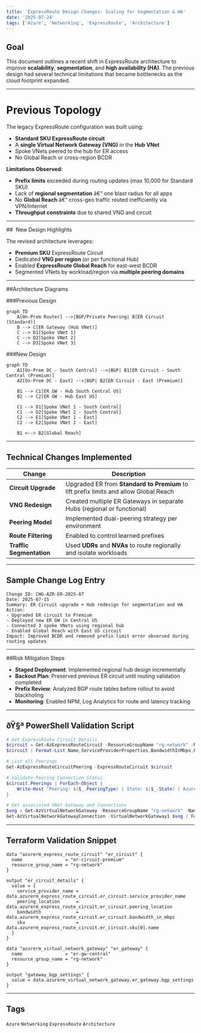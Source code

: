 ```yaml
---
title: 'ExpressRoute Design Changes: Scaling for Segmentation & HA'
date: '2025-07-24'
tags: ['Azure', 'Networking', 'ExpressRoute', 'Architecture']
---
```


## Goal

This document outlines a recent shift in ExpressRoute architecture to improve **scalability**, **segmentation**, and **high availability (HA)**. The previous design had several technical limitations that became bottlenecks as the cloud footprint expanded.

---

# Previous Topology

The legacy ExpressRoute configuration was built using:

- **Standard SKU ExpressRoute circuit**
- A **single Virtual Network Gateway (VNG)** in the **Hub VNet**
- Spoke VNets peered to the hub for ER access
- No Global Reach or cross-region BCDR

**Limitations Observed:**

- **Prefix limits** exceeded during routing updates (max 10,000 for Standard SKU)
- Lack of **regional segmentation** â€“ one blast radius for all apps
- No **Global Reach** â€“ cross-geo traffic routed inefficiently via VPN/Internet
- **Throughput constraints** due to shared VNG and circuit

---

##  New Design Highlights

The revised architecture leverages:

- **Premium SKU** ExpressRoute Circuit
- Dedicated **VNG per region** (or per functional Hub)
- Enabled **ExpressRoute Global Reach** for east-west BCDR
- Segmented VNets by workload/region via **multiple peering domains**

---

##Architecture Diagrams

###Previous Design

```
graph TD
    A[On-Prem Router] -->|BGP/Private Peering| B[ER Circuit (Standard)]
    B --> C[ER Gateway (Hub VNet)]
    C --> D1[Spoke VNet 1]
    C --> D2[Spoke VNet 2]
    C --> D3[Spoke VNet 3]
```

###New Design

```
graph TD
    A1[On-Prem DC - South Central] -->|BGP| B1[ER Circuit - South Central (Premium)]
    A2[On-Prem DC - East] -->|BGP| B2[ER Circuit - East (Premium)]

    B1 --> C1[ER GW - Hub South Central US]
    B2 --> C2[ER GW - Hub East US]

    C1 --> D1[Spoke VNet 1 - South Central]
    C1 --> D2[Spoke VNet 2 - South Central]
    C2 --> E1[Spoke VNet 1 - East]
    C2 --> E2[Spoke VNet 2 - East]

    B1 <--> B2[Global Reach]
```

---

## Technical Changes Implemented

| Change                   | Description                                                                           |
| ------------------------ | ------------------------------------------------------------------------------------- |
| **Circuit Upgrade**      | Upgraded ER from **Standard to Premium** to lift prefix limits and allow Global Reach |
| **VNG Redesign**         | Created multiple ER Gateways in separate Hubs (regional or functional)                |
| **Peering Model**        | Implemented dual-peering strategy per environment                                     |
| **Route Filtering**      | Enabled to control learned prefixes                                                   |
| **Traffic Segmentation** | Used **UDRs** and **NVAs** to route regionally and isolate workloads                  |

---

## Sample Change Log Entry

```
Change ID: CHG-AZR-ER-2025-07
Date: 2025-07-15
Summary: ER Circuit upgrade + Hub redesign for segmentation and HA
Action:
- Upgraded ER circuit to Premium
- Deployed new ER GW in Central US
- Connected 3 spoke VNets using regional hub
- Enabled Global Reach with East US circuit
Impact: Improved BCDR and removed prefix limit error observed during routing updates
```

---

##Risk Mitigation Steps

- **Staged Deployment**: Implemented regional hub design incrementally
- **Backout Plan**: Preserved previous ER circuit until routing validation completed
- **Prefix Review**: Analyzed BGP route tables before rollout to avoid blackholing
- **Monitoring**: Enabled NPM, Log Analytics for route and latency tracking

---

## ðŸ§ª PowerShell Validation Script

```powershell
# Get ExpressRoute Circuit Details
$circuit = Get-AzExpressRouteCircuit -ResourceGroupName "rg-network" -Name "er-circuit-premium"
$circuit | Format-List Name,ServiceProviderProperties,BandwidthInMbps,PeeringLocation,Sku

# List all Peerings
Get-AzExpressRouteCircuitPeering -ExpressRouteCircuit $circuit

# Validate Peering Connection Status
$circuit.Peerings | ForEach-Object {
    Write-Host "Peering: $($_.PeeringType) | State: $($_.State) | AzureASN: $($_.AzureASN)"
}

# Get associated VNet Gateway and Connections
$vng = Get-AzVirtualNetworkGateway -ResourceGroupName "rg-network" -Name "er-gw-central"
Get-AzVirtualNetworkGatewayConnection -VirtualNetworkGateway1 $vng | Format-Table Name,ConnectionType,ConnectionStatus
```

---

## Terraform Validation Snippet

```hcl
data "azurerm_express_route_circuit" "er_circuit" {
  name                = "er-circuit-premium"
  resource_group_name = "rg-network"
}

output "er_circuit_details" {
  value = {
    service_provider_name = data.azurerm_express_route_circuit.er_circuit.service_provider_name
    peering_location      = data.azurerm_express_route_circuit.er_circuit.peering_location
    bandwidth             = data.azurerm_express_route_circuit.er_circuit.bandwidth_in_mbps
    sku                   = data.azurerm_express_route_circuit.er_circuit.sku[0].name
  }
}

data "azurerm_virtual_network_gateway" "er_gateway" {
  name                = "er-gw-central"
  resource_group_name = "rg-network"
}

output "gateway_bgp_settings" {
  value = data.azurerm_virtual_network_gateway.er_gateway.bgp_settings
}
```

---

## Tags

`Azure` `Networking` `ExpressRoute` `Architecture`
